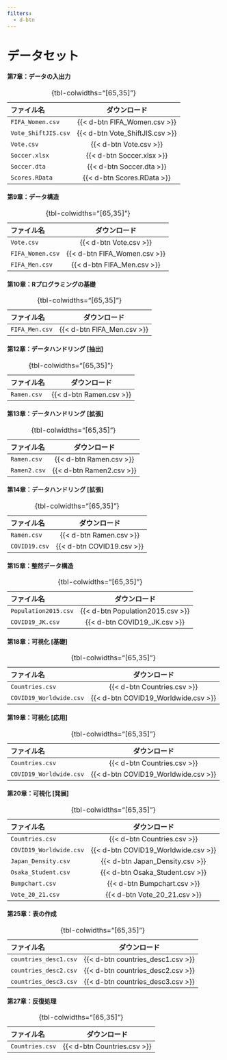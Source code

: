 ```yaml
---
filters: 
  - d-btn
---
```


# データセット {.unnumbered}

#### 第7章：データの入出力

::: {.center-table50}
|ファイル名          |ダウンロード                    |
|:-------------------|:------------------------------:|
|`FIFA_Women.csv`    |{{< d-btn FIFA_Women.csv >}}    |
|`Vote_ShiftJIS.csv` |{{< d-btn Vote_ShiftJIS.csv >}} |
|`Vote.csv`          |{{< d-btn Vote.csv >}}          |
|`Soccer.xlsx`       |{{< d-btn Soccer.xlsx >}}       |
|`Soccer.dta`        |{{< d-btn Soccer.dta >}}        |
|`Scores.RData`      |{{< d-btn Scores.RData >}}      |

: {tbl-colwidths="[65,35]"}
:::

#### 第9章：データ構造

::: {.center-table50}
|ファイル名          |ダウンロード                    |
|:-------------------|:------------------------------:|
|`Vote.csv`          |{{< d-btn Vote.csv >}}          |
|`FIFA_Women.csv`    |{{< d-btn FIFA_Women.csv >}}    |
|`FIFA_Men.csv`      |{{< d-btn FIFA_Men.csv >}}      |

: {tbl-colwidths="[65,35]"}
:::

#### 第10章：Rプログラミングの基礎

::: {.center-table50}
|ファイル名          |ダウンロード                    |
|:-------------------|:------------------------------:|
|`FIFA_Men.csv`      |{{< d-btn FIFA_Men.csv >}}      |

: {tbl-colwidths="[65,35]"}
:::

#### 第12章：データハンドリング [抽出]

::: {.center-table50}
|ファイル名          |ダウンロード                    |
|:-------------------|:------------------------------:|
|`Ramen.csv`         |{{< d-btn Ramen.csv >}}         |

: {tbl-colwidths="[65,35]"}
:::

#### 第13章：データハンドリング [拡張]

::: {.center-table50}
|ファイル名          |ダウンロード                    |
|:-------------------|:------------------------------:|
|`Ramen.csv`         |{{< d-btn Ramen.csv >}}         |
|`Ramen2.csv`        |{{< d-btn Ramen2.csv >}}        |

: {tbl-colwidths="[65,35]"}
:::

#### 第14章：データハンドリング [拡張]

::: {.center-table50}
|ファイル名          |ダウンロード                    |
|:-------------------|:------------------------------:|
|`Ramen.csv`         |{{< d-btn Ramen.csv >}}         |
|`COVID19.csv`       |{{< d-btn COVID19.csv >}}       |

: {tbl-colwidths="[65,35]"}
:::

#### 第15章：整然データ構造

::: {.center-table50}
|ファイル名           |ダウンロード                     |
|:--------------------|:-------------------------------:|
|`Population2015.csv` |{{< d-btn Population2015.csv >}} |
|`COVID19_JK.csv`     |{{< d-btn COVID19_JK.csv >}}     |

: {tbl-colwidths="[65,35]"}
:::

#### 第18章：可視化 [基礎]

::: {.center-table50}
|ファイル名              |ダウンロード                        |
|:-----------------------|:----------------------------------:|
|`Countries.csv`         |{{< d-btn Countries.csv >}}         |
|`COVID19_Worldwide.csv` |{{< d-btn COVID19_Worldwide.csv >}} |

: {tbl-colwidths="[65,35]"}
:::

#### 第19章：可視化 [応用]

::: {.center-table50}
|ファイル名              |ダウンロード                        |
|:-----------------------|:----------------------------------:|
|`Countries.csv`         |{{< d-btn Countries.csv >}}         |
|`COVID19_Worldwide.csv` |{{< d-btn COVID19_Worldwide.csv >}} |

: {tbl-colwidths="[65,35]"}
:::

#### 第20章：可視化 [発展]

::: {.center-table50}
|ファイル名              |ダウンロード                        |
|:-----------------------|:----------------------------------:|
|`Countries.csv`         |{{< d-btn Countries.csv >}}         |
|`COVID19_Worldwide.csv` |{{< d-btn COVID19_Worldwide.csv >}} |
|`Japan_Density.csv`     |{{< d-btn Japan_Density.csv >}}     |
|`Osaka_Student.csv`     |{{< d-btn Osaka_Student.csv >}}     |
|`Bumpchart.csv`         |{{< d-btn Bumpchart.csv >}}         |
|`Vote_20_21.csv`        |{{< d-btn Vote_20_21.csv >}}        |

: {tbl-colwidths="[65,35]"}
:::

#### 第25章：表の作成

::: {.center-table50}
|ファイル名              |ダウンロード                        |
|:-----------------------|:----------------------------------:|
|`countries_desc1.csv`   |{{< d-btn countries_desc1.csv >}}   |
|`countries_desc2.csv`   |{{< d-btn countries_desc2.csv >}}   |
|`countries_desc3.csv`   |{{< d-btn countries_desc3.csv >}}   |

: {tbl-colwidths="[65,35]"}
:::

#### 第27章：反復処理

::: {.center-table50}
|ファイル名              |ダウンロード                        |
|:-----------------------|:----------------------------------:|
|`Countries.csv`         |{{< d-btn Countries.csv >}}         |

: {tbl-colwidths="[65,35]"}
:::